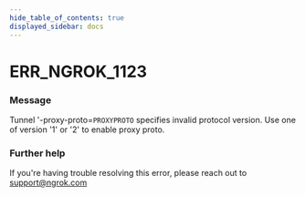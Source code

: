 ```yaml
---
hide_table_of_contents: true
displayed_sidebar: docs
---
```



# ERR_NGROK_1123

### Message
Tunnel '-proxy-proto=`PROXYPROTO` specifies invalid protocol version.
Use one of version '1' or '2' to enable proxy proto.

<ErrorDetails error='err_ngrok_1123' />


### Further help
If you're having trouble resolving this error, please reach out to [support@ngrok.com](mailto:support@ngrok.com?subject=Help%20with%20ERR_NGROK_1123)

